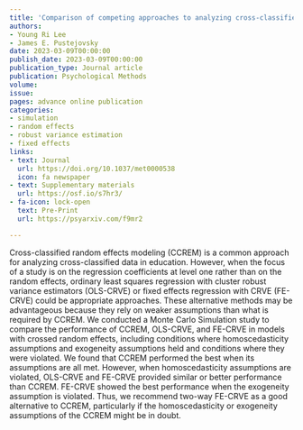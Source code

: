 ```yaml
---
title: 'Comparison of competing approaches to analyzing cross-classified data: Random effects models, ordinary least squares, or fixed effects with cluster robust standard errors'
authors:
- Young Ri Lee
- James E. Pustejovsky
date: 2023-03-09T00:00:00
publish_date: 2023-03-09T00:00:00
publication_type: Journal article
publication: Psychological Methods 
volume: 
issue: 
pages: advance online publication
categories:
- simulation
- random effects
- robust variance estimation
- fixed effects
links:
- text: Journal
  url: https://doi.org/10.1037/met0000538
  icon: fa newspaper
- text: Supplementary materials
  url: https://osf.io/s7hr3/
- fa-icon: lock-open
  text: Pre-Print
  url: https://psyarxiv.com/f9mr2

---
```



Cross-classified random effects modeling (CCREM) is a common approach for analyzing cross-classified data in education. However, when the focus of a study is on the regression coefficients at level one rather than on the random effects, ordinary least squares regression with cluster robust variance estimators (OLS-CRVE) or fixed effects regression with CRVE (FE-CRVE) could be appropriate approaches. These alternative methods may be advantageous because they rely on weaker assumptions than what is required by CCREM. We conducted a Monte Carlo Simulation study to compare the performance of CCREM, OLS-CRVE, and FE-CRVE in models with crossed random effects, including conditions where homoscedasticity assumptions and exogeneity assumptions held and conditions where they were violated. We found that CCREM performed the best when its assumptions are all met. However, when homoscedasticity assumptions are violated, OLS-CRVE and FE-CRVE provided similar or better performance than CCREM. FE-CRVE showed the best performance when the exogeneity assumption is violated. Thus, we recommend two-way FE-CRVE as a good alternative to CCREM, particularly if the homoscedasticity or exogeneity assumptions of the CCREM might be in doubt.

